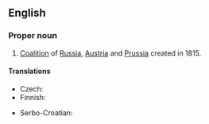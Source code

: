 ==English==
{{wikipedia}}

===Proper noun===
{{en-proper noun|head=[[holy|Holy]] [[alliance|Alliance]]}}

# [[coalition|Coalition]] of [[Russia]], [[Austria]] and [[Prussia]] created in 1815.

====Translations====
{{trans-top|coalition}}
* Czech: {{t|cs|Svatá aliance|f}}
* Finnish: {{t|fi|Pyhä allianssi}}
{{trans-mid}}
* Serbo-Croatian: {{t|sh|Sveta Alijansa|f}}
{{trans-bottom}}